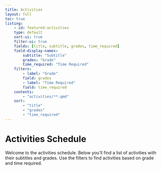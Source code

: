 ```yaml
---
title: Activities
layout: full
toc: true
listing:
    - id: featured-activities
    type: default
    sort-ui: true
    filter-ui: true
    fields: [title, subtitle, grades, time_required]
    field-display-names:
        subtitle: "Subtitle"
        grades: "Grade"
        time_required: "Time Required"
    filters:
        - label: "Grade"
        field: grades
        - label: "Time Required"
        field: time_required
    contents:
        - "activities/**.qmd"
    sort:
        - "title"
        - "grades"
        - "time_required"
---
```


# Activities Schedule

Welcome to the activities schedule. Below you'll find a list of activities with their subtitles and grades. Use the filters to find activities based on grade and time required.
